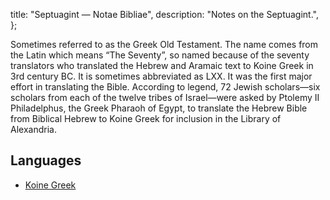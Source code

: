   title: "Septuagint — Notae Bibliae",
  description: "Notes on the Septuagint.",
};

<Initial text="Septuagint"/>

Sometimes referred to as the Greek Old Testament. The name comes from the Latin <Definition lang="latin" anchor="septuaginta" text="Septuaginta" /> which means “The Seventy”, so named because of the seventy translators who translated the Hebrew and Aramaic text to Koine Greek in 3rd century BC. It is sometimes abbreviated as LXX. It was the first major effort in translating the Bible. According to legend, 72 Jewish scholars—six scholars from each of the twelve tribes of Israel—were asked by Ptolemy II Philadelphus, the Greek Pharaoh of Egypt, to translate the Hebrew Bible from Biblical Hebrew to Koine Greek for inclusion in the Library of Alexandria.

## Languages

* [Koine Greek](/bible/languages/koine-greek)
